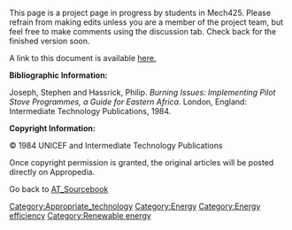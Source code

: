 This page is a project page in progress by students in Mech425. Please refrain from making edits unless you are a member of the project team, but feel free to make comments using the discussion tab. Check back for the finished version soon. 


A link to this document is available [http://www.cd3wd.com/cd3wd_40/JF/425/20-464.pdf here.]


'''Bibliographic Information:''' 

Joseph, Stephen and Hassrick, Philip. ''Burning Issues: Implementing Pilot Stove Programmes, a Guide for Eastern Africa.'' London, England: Intermediate Technology Publications, 1984.
 

'''Copyright Information:''' 

© 1984 UNICEF and Intermediate Technology Publications


Once copyright permission is granted, the original articles will be posted directly on Appropedia. 
 



Go back to [[AT_Sourcebook]]

[[Category:Appropriate_technology]]
[[Category:Energy]]
[[Category:Energy efficiency]]
[[Category:Renewable energy]]
